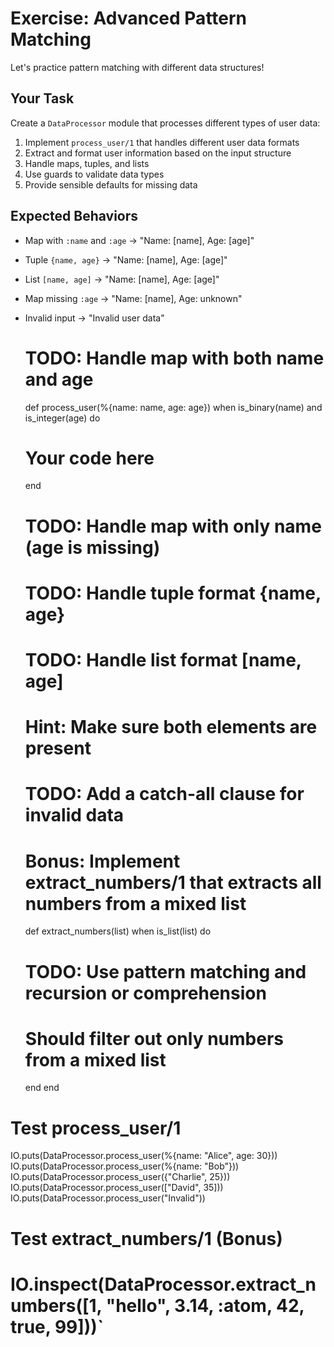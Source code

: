 
# Exercise: Advanced Pattern Matching

Let's practice pattern matching with different data structures!

## Your Task

Create a `DataProcessor` module that processes different types of user data:

1. Implement `process_user/1` that handles different user data formats
2. Extract and format user information based on the input structure
3. Handle maps, tuples, and lists
4. Use guards to validate data types
5. Provide sensible defaults for missing data

## Expected Behaviors

- Map with `:name` and `:age` → "Name: [name], Age: [age]"
- Tuple `{name, age}` → "Name: [name], Age: [age]"
- List `[name, age]` → "Name: [name], Age: [age]"
- Map missing `:age` → "Name: [name], Age: unknown"
- Invalid input → "Invalid user data"


  # TODO: Handle map with both name and age
  def process_user(%{name: name, age: age}) when is_binary(name) and is_integer(age) do
    # Your code here
  end

  # TODO: Handle map with only name (age is missing)

  # TODO: Handle tuple format {name, age}

  # TODO: Handle list format [name, age]

  # Hint: Make sure both elements are present

  # TODO: Add a catch-all clause for invalid data

  # Bonus: Implement extract_numbers/1 that extracts all numbers from a mixed list

  def extract_numbers(list) when is_list(list) do 
    # TODO: Use pattern matching and recursion or comprehension
    # Should filter out only numbers from a mixed list
  end
end

# Test process_user/1
IO.puts(DataProcessor.process_user(%{name: "Alice", age: 30}))
IO.puts(DataProcessor.process_user(%{name: "Bob"}))
IO.puts(DataProcessor.process_user({"Charlie", 25}))
IO.puts(DataProcessor.process_user(["David", 35]))
IO.puts(DataProcessor.process_user("Invalid"))

# Test extract_numbers/1 (Bonus)
# IO.inspect(DataProcessor.extract_numbers([1, "hello", 3.14, :atom, 42, true, 99]))`
